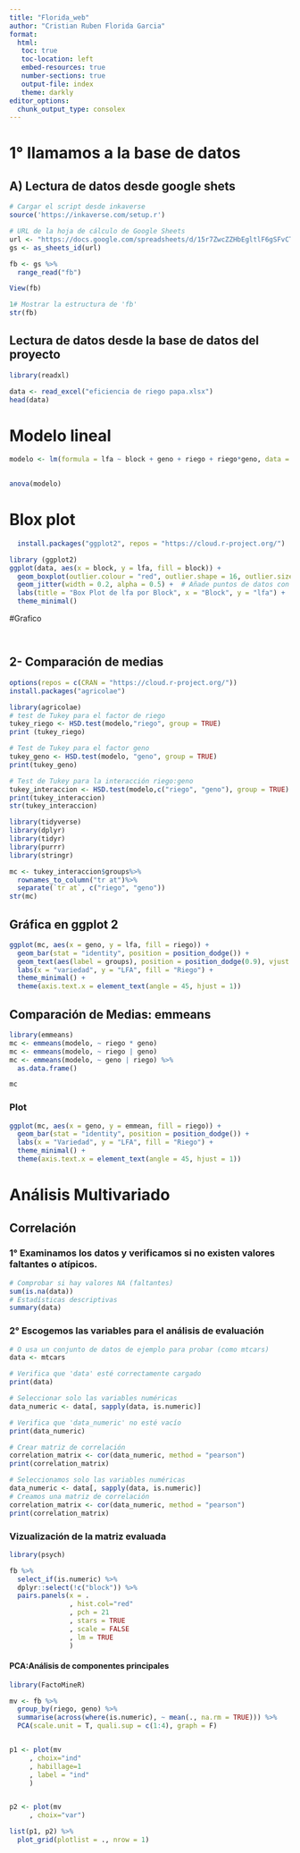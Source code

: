 ```yaml
---
title: "Florida_web"
author: "Cristian Ruben Florida Garcia"
format:
  html:
   toc: true
   toc-location: left
   embed-resources: true
   number-sections: true
   output-file: index
   theme: darkly
editor_options: 
  chunk_output_type: consolex
---
```


# 1° llamamos a la base de datos

## A) Lectura de datos desde google shets

```r
# Cargar el script desde inkaverse
source('https://inkaverse.com/setup.r')

# URL de la hoja de cálculo de Google Sheets
url <- "https://docs.google.com/spreadsheets/d/15r7ZwcZZHbEgltlF6gSFvCTFA-CFzVBWwg3mFlRyKPs/edit?gid=172957346#gid=172957346"
gs <- as_sheets_id(url)

fb <- gs %>%
  range_read("fb")

View(fb)

1# Mostrar la estructura de 'fb'
str(fb)

```

## Lectura de datos desde la base de datos del proyecto

```r
library(readxl)

data <- read_excel("eficiencia de riego papa.xlsx")
head(data)
```

# Modelo lineal

```r
modelo <- lm(formula = lfa ~ block + geno + riego + riego*geno, data = data)
 

anova(modelo)

```

# Blox plot

```r
  install.packages("ggplot2", repos = "https://cloud.r-project.org/")

library (ggplot2)
ggplot(data, aes(x = block, y = lfa, fill = block)) +
  geom_boxplot(outlier.colour = "red", outlier.shape = 16, outlier.size = 2) +  # Personaliza los outliers
  geom_jitter(width = 0.2, alpha = 0.5) +  # Añade puntos de datos con un poco de dispersión
  labs(title = "Box Plot de lfa por Block", x = "Block", y = "lfa") +
  theme_minimal()

```

#Grafico

```r

```

```r

```

## 2- Comparación de medias

```r
options(repos = c(CRAN = "https://cloud.r-project.org/"))
install.packages("agricolae")
```

```r
library(agricolae)
# test de Tukey para el factor de riego
tukey_riego <- HSD.test(modelo,"riego", group = TRUE)
print (tukey_riego)
```

```r
# Test de Tukey para el factor geno
tukey_geno <- HSD.test(modelo, "geno", group = TRUE)
print(tukey_geno)
```

```r
# Test de Tukey para la interacción riego:geno
tukey_interaccion <- HSD.test(modelo,c("riego", "geno"), group = TRUE) 
print(tukey_interaccion)
str(tukey_interaccion)
```

```r
library(tidyverse)
library(dplyr)
library(tidyr)
library(purrr)
library(stringr)
```

```r
mc <- tukey_interaccion$groups%>%
  rownames_to_column("tr at")%>%
  separate(`tr at`, c("riego", "geno"))
str(mc)
```

## Gráfica en ggplot 2

```r
ggplot(mc, aes(x = geno, y = lfa, fill = riego)) + 
  geom_bar(stat = "identity", position = position_dodge()) + 
  geom_text(aes(label = groups), position = position_dodge(0.9), vjust = -0.5) + 
  labs(x = "variedad", y = "LFA", fill = "Riego") + 
  theme_minimal() + 
  theme(axis.text.x = element_text(angle = 45, hjust = 1))
```

## Comparación de Medias: emmeans

```r
library(emmeans)
mc <- emmeans(modelo, ~ riego * geno)
mc <- emmeans(modelo, ~ riego | geno)
mc <- emmeans(modelo, ~ geno | riego) %>% 
  as.data.frame()

mc

```

### Plot

```r
ggplot(mc, aes(x = geno, y = emmean, fill = riego)) +
  geom_bar(stat = "identity", position = position_dodge()) +
  labs(x = "Variedad", y = "LFA", fill = "Riego") +
  theme_minimal() +
  theme(axis.text.x = element_text(angle = 45, hjust = 1))

```

# Análisis Multivariado

## Correlación

### 1° Examinamos los datos y verificamos si no existen valores faltantes o atípicos.

```r
# Comprobar si hay valores NA (faltantes)
sum(is.na(data))
# Estadísticas descriptivas
summary(data)
```

### 2° Escogemos las variables para el análisis de evaluación

```r

# O usa un conjunto de datos de ejemplo para probar (como mtcars)
data <- mtcars

# Verifica que 'data' esté correctamente cargado
print(data)

# Seleccionar solo las variables numéricas
data_numeric <- data[, sapply(data, is.numeric)]

# Verifica que 'data_numeric' no esté vacío
print(data_numeric)

# Crear matriz de correlación
correlation_matrix <- cor(data_numeric, method = "pearson")
print(correlation_matrix)

```

```r
# Seleccionamos solo las variables numéricas
data_numeric <- data[, sapply(data, is.numeric)]
# Creamos una matriz de correlación
correlation_matrix <- cor(data_numeric, method = "pearson")
print(correlation_matrix)

```

### Vizualización de la matriz evaluada

```r
library(psych)

fb %>% 
  select_if(is.numeric) %>% 
  dplyr::select(!c("block")) %>% 
  pairs.panels(x = .
               , hist.col="red"
               , pch = 21
               , stars = TRUE
               , scale = FALSE
               , lm = TRUE
               ) 
```

#### PCA:**Análisis de componentes principales**

```r
library(FactoMineR)

mv <- fb %>% 
  group_by(riego, geno) %>% 
  summarise(across(where(is.numeric), ~ mean(., na.rm = TRUE))) %>% 
  PCA(scale.unit = T, quali.sup = c(1:4), graph = F)


p1 <- plot(mv
     , choix="ind"
     , habillage=1
     , label = "ind"
     )


p2 <- plot(mv
     , choix="var")

list(p1, p2) %>% 
  plot_grid(plotlist = ., nrow = 1)
```
